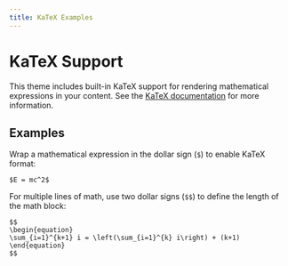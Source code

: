 ```yaml
---
title: KaTeX Examples
---
```


# KaTeX Support

This theme includes built-in KaTeX support for rendering mathematical expressions in your content. See the [KaTeX documentation](https://katex.org/docs/supported.html) for more information.

## Examples

Wrap a mathematical expression in the dollar sign (`$`) to enable KaTeX format: 

```
$E = mc^2$
```

 For multiple lines of math, use two dollar signs (`$$`) to define the length of the math block:

```
$$
\begin{equation}
\sum_{i=1}^{k+1} i = \left(\sum_{i=1}^{k} i\right) + (k+1)
\end{equation}
$$
```



